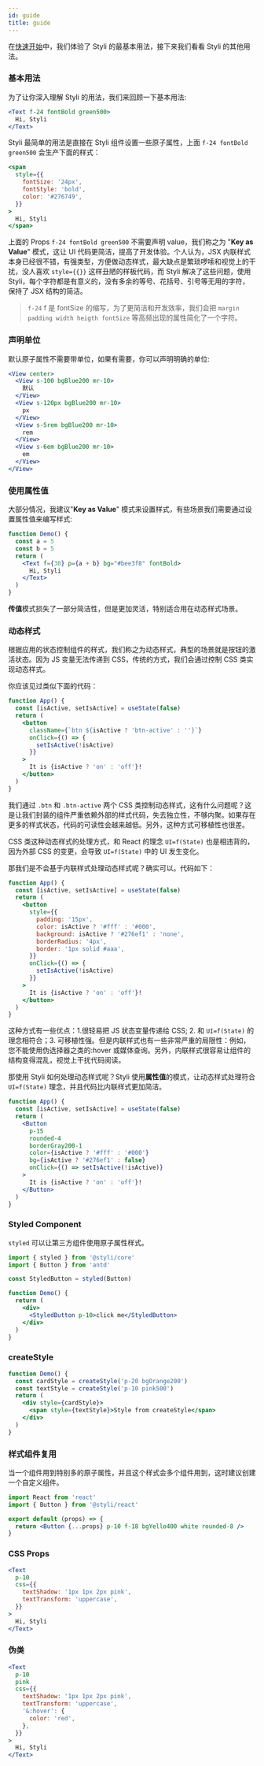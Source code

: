 ```yaml
---
id: guide
title: guide
---
```


在[快速开始](/docs/getting-started)中，我们体验了 Styli 的最基本用法，接下来我们看看 Styli 的其他用法。

### 基本用法

为了让你深入理解 Styli 的用法，我们来回顾一下基本用法:


```jsx live
<Text f-24 fontBold green500>
  Hi, Styli
</Text>
```

Styli 最简单的用法是直接在 Styli 组件设置一些原子属性，上面 `f-24 fontBold green500` 会生产下面的样式：

```jsx
<span
  style={{
    fontSize: '24px',
    fontStyle: 'bold',
    color: '#276749',
  }}
>
  Hi, Styli
</span>
```

上面的 Props `f-24 fontBold green500` 不需要声明 value，我们称之为 "**Key as Value**" 模式，这让 UI 代码更简洁，提高了开发体验。个人认为，JSX 内联样式本身已经很不错，有强类型，方便做动态样式，最大缺点是繁琐啰嗦和视觉上的干扰，没人喜欢 `style={{}}` 这样丑陋的样板代码，而 Styli 解决了这些问题，使用 Styli，每个字符都是有意义的，没有多余的等号、花括号、引号等无用的字符，保持了 JSX 结构的简洁。

> `f-24` f 是 fontSize 的缩写，为了更简洁和开发效率，我们会把 `margin padding width heigth fontSize` 等高频出现的属性简化了一个字符。

### 声明单位

默认原子属性不需要带单位，如果有需要，你可以声明明确的单位:

```jsx live
<View center>
  <View s-100 bgBlue200 mr-10>
    默认
  </View>
  <View s-120px bgBlue200 mr-10>
    px
  </View>
  <View s-5rem bgBlue200 mr-10>
    rem
  </View>
  <View s-6em bgBlue200 mr-10>
    em
  </View>
</View>
```

### 使用属性值

大部分情况，我建议"**Key as Value**" 模式来设置样式，有些场景我们需要通过设置属性值来编写样式:

```jsx live
function Demo() {
  const a = 5
  const b = 5
  return (
    <Text f={30} p={a + b} bg="#bee3f8" fontBold>
      Hi, Styli
    </Text>
  )
}
```

**传值**模式损失了一部分简洁性，但是更加灵活，特别适合用在动态样式场景。

### 动态样式

根据应用的状态控制组件的样式，我们称之为动态样式，典型的场景就是按钮的激活状态。因为 JS 变量无法传递到 CSS，传统的方式，我们会通过控制 CSS 类实现动态样式。

你应该见过类似下面的代码：

```jsx live
function App() {
  const [isActive, setIsActive] = useState(false)
  return (
    <button
      className={`btn ${isActive ? 'btn-active' : ''}`}
      onClick={() => {
        setIsActive(!isActive)
      }}
    >
      It is {isActive ? 'on' : 'off'}!
    </button>
  )
}
```

我们通过 `.btn` 和 `.btn-active` 两个 CSS 类控制动态样式，这有什么问题呢？这是让我们封装的组件严重依赖外部的样式代码，失去独立性，不够内聚。如果存在更多的样式状态，代码的可读性会越来越低。另外，这种方式可移植性也很差。

CSS 类这种动态样式的处理方式，和 React 的理念 `UI=f(State)` 也是相违背的，因为外部 CSS 的变更，会导致 `UI=f(State)` 中的 UI 发生变化。

那我们是不会基于内联样式处理动态样式呢？确实可以。代码如下：

```jsx live
function App() {
  const [isActive, setIsActive] = useState(false)
  return (
    <button
      style={{
        padding: '15px',
        color: isActive ? '#fff' : '#000',
        background: isActive ? '#276ef1' : 'none',
        borderRadius: '4px',
        border: '1px solid #aaa',
      }}
      onClick={() => {
        setIsActive(!isActive)
      }}
    >
      It is {isActive ? 'on' : 'off'}!
    </button>
  )
}
```

这种方式有一些优点：1.很轻易把 JS 状态变量传递给 CSS; 2. 和 `UI=f(State)` 的理念相符合；3. 可移植性强。但是内联样式也有一些非常严重的局限性：例如，您不能使用伪选择器之类的:hover 或媒体查询。另外，内联样式很容易让组件的结构变得混乱，视觉上干扰代码阅读。

那使用 Styli 如何处理动态样式呢？Styli 使用**属性值**的模式，让动态样式处理符合 `UI=f(State)` 理念，并且代码比内联样式更加简洁。

```jsx live
function App() {
  const [isActive, setIsActive] = useState(false)
  return (
    <Button
      p-15
      rounded-4
      borderGray200-1
      color={isActive ? '#fff' : '#000'}
      bg={isActive ? '#276ef1' : false}
      onClick={() => setIsActive(!isActive)}
    >
      It is {isActive ? 'on' : 'off'}!
    </Button>
  )
}
```

### Styled Component

`styled` 可以让第三方组件使用原子属性样式。

```jsx
import { styled } from '@styli/core'
import { Button } from 'antd'

const StyledButton = styled(Button)

function Demo() {
  return (
    <div>
      <StyledButton p-10>click me</StyledButton>
    </div>
  )
}
```

### createStyle

```jsx live
function Demo() {
  const cardStyle = createStyle('p-20 bgOrange200')
  const textStyle = createStyle('p-10 pink500')
  return (
    <div style={cardStyle}>
      <span style={textStyle}>Style from createStyle</span>
    </div>
  )
}
```

### 样式组件复用

当一个组件用到特别多的原子属性，并且这个样式会多个组件用到，这时建议创建一个自定义组件。

```jsx title="/src/components/FancyButton"
import React from 'react'
import { Button } from '@styli/react'

export default (props) => {
  return <Button {...props} p-10 f-18 bgYello400 white rounded-8 />
}
```

### CSS Props

```jsx
<Text
  p-10
  css={{
    textShadow: '1px 1px 2px pink',
    textTransform: 'uppercase',
  }}
>
  Hi, Styli
</Text>
```

### 伪类

```jsx
<Text
  p-10
  pink
  css={{
    textShadow: '1px 1px 2px pink',
    textTransform: 'uppercase',
    '&:hover': {
      color: 'red',
    },
  }}
>
  Hi, Styli
</Text>
```
